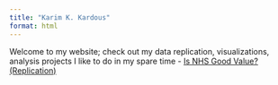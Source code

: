 ```yaml
---
title: "Karim K. Kardous"
format: html
---
```

Welcome to my website; check out my data replication, visualizations, analysis projects I like to do in my spare time
- [Is NHS Good Value? (Replication)](tom-calver.qmd)
